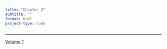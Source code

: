```yaml
---
title: "Chapter 2"
subtitle: ""
format: html
project-type: book
---
```



____

[Volume 1](./index.qmd)